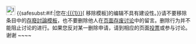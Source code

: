 [[Image:Information.svg|25px|alt=|link=]] {{<includeonly>safesubst:</includeonly>#if:{{{1|}}}|您在[[:{{{1}}}]]<span class="plainlinks">[{{{2}}} 移除模板]</span>的编辑不具有建设性。}}请不要移除条目中的[[Template:Afd|存廢討論模板]]，也不要删除他人在[[Wikipedia:页面存废讨论|页面存废讨论]]中的留言。删除行为并不能阻止讨论的进行。如果您反对某一删除申请，请到相应的页面[[Wikipedia:删除守则#投票格式|投票]]或参与讨论。谢谢<!-- Template:Huggle/warn-afd-2 --><!-- Template:uw-afd2 --> ~~<noinclude></noinclude>~~